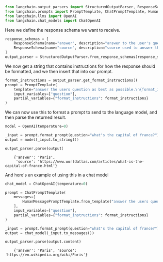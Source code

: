 
```python
from langchain.output_parsers import StructuredOutputParser, ResponseSchema
from langchain.prompts import PromptTemplate, ChatPromptTemplate, HumanMessagePromptTemplate
from langchain.llms import OpenAI
from langchain.chat_models import ChatOpenAI
```

Here we define the response schema we want to receive.


```python
response_schemas = [
    ResponseSchema(name="answer", description="answer to the user's question"),
    ResponseSchema(name="source", description="source used to answer the user's question, should be a website.")
]
output_parser = StructuredOutputParser.from_response_schemas(response_schemas)
```

We now get a string that contains instructions for how the response should be formatted, and we then insert that into our prompt.


```python
format_instructions = output_parser.get_format_instructions()
prompt = PromptTemplate(
    template="answer the users question as best as possible.\n{format_instructions}\n{question}",
    input_variables=["question"],
    partial_variables={"format_instructions": format_instructions}
)
```

We can now use this to format a prompt to send to the language model, and then parse the returned result.


```python
model = OpenAI(temperature=0)
```


```python
_input = prompt.format_prompt(question="what's the capital of france?")
output = model(_input.to_string())
```


```python
output_parser.parse(output)
```

<CodeOutputBlock lang="python">

```
    {'answer': 'Paris',
     'source': 'https://www.worldatlas.com/articles/what-is-the-capital-of-france.html'}
```

</CodeOutputBlock>

And here's an example of using this in a chat model


```python
chat_model = ChatOpenAI(temperature=0)
```


```python
prompt = ChatPromptTemplate(
    messages=[
        HumanMessagePromptTemplate.from_template("answer the users question as best as possible.\n{format_instructions}\n{question}")  
    ],
    input_variables=["question"],
    partial_variables={"format_instructions": format_instructions}
)
```


```python
_input = prompt.format_prompt(question="what's the capital of france?")
output = chat_model(_input.to_messages())
```


```python
output_parser.parse(output.content)
```

<CodeOutputBlock lang="python">

```
    {'answer': 'Paris', 'source': 'https://en.wikipedia.org/wiki/Paris'}
```

</CodeOutputBlock>
